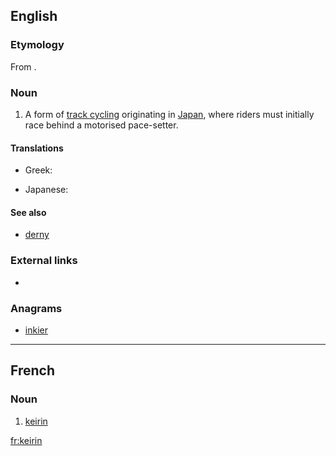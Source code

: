 ==English==

===Etymology===
From {{etyl|ja|en}} {{m|ja|競輪||racing wheels}}.

===Noun===
{{en-noun|~}}

# {{label|en|cycling}} A form of [[track cycling]] originating in [[Japan]], where riders must initially race behind a motorised pace-setter.

====Translations====
{{trans-top|form of track cycling}}
* Greek: {{t|el|κέιριν|n}}
{{trans-mid}}
* Japanese: {{t+|ja|競輪|tr=keirin}}
{{trans-bottom}}

====See also====
* [[derny]]

===External links===
* {{pedialite}}

===Anagrams===
* [[inkier#English|inkier]]

----

==French==

===Noun===
{{fr-noun|m}}
# {{label|fr|cycling}} [[#English|keirin]]

[[fr:keirin]]
